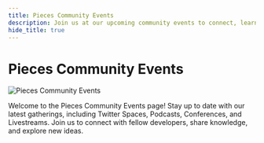 ```yaml
---
title: Pieces Community Events
description: Join us at our upcoming community events to connect, learn, and grow with fellow developers.
hide_title: true
---
```



# Pieces Community Events

![Pieces Community Events](/events/hero.png)

Welcome to the Pieces Community Events page! Stay up to date with our latest gatherings, including Twitter Spaces, Podcasts, Conferences, and Livestreams. Join us to connect with fellow developers, share knowledge, and explore new ideas.

<Carousel />

[//]: # (## Past Events)

[//]: # (<Carousel events={pastEvents} />)

